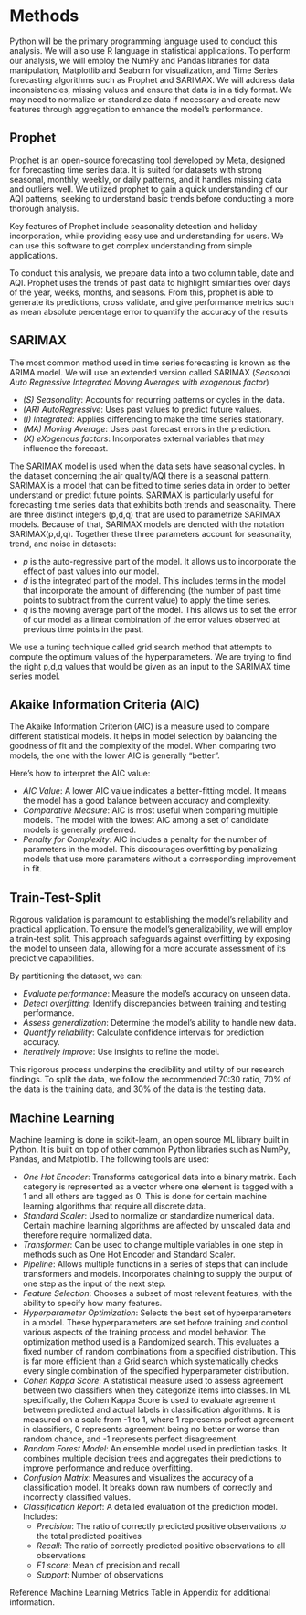 # Methods
Python will be the primary programming language used to conduct this analysis. We will also use R language in statistical applications. To perform our analysis, we will employ the NumPy and Pandas libraries for data manipulation, Matplotlib and Seaborn for visualization, and Time Series forecasting algorithms such as Prophet and SARIMAX. We will address data inconsistencies, missing values and ensure that data is in a tidy format. We may need to normalize or standardize data if necessary and create new features through aggregation to enhance the model’s performance.

## Prophet
Prophet is an open-source forecasting tool developed by Meta, designed for forecasting time series data. It is suited for datasets with strong seasonal, monthly, weekly, or daily patterns, and it handles missing data and outliers well. We utilized prophet to gain a quick understanding of our AQI patterns, seeking to understand basic trends before conducting a more thorough analysis.

Key features of Prophet include seasonality detection and holiday incorporation, while providing easy use and understanding for users. We can use this software to get complex understanding from simple applications.

To conduct this analysis, we prepare data into a two column table, date and AQI. Prophet uses the trends of past data to highlight similarities over days of the year, weeks, months, and seasons. From this, prophet is able to generate its predictions, cross validate, and give performance metrics such as mean absolute percentage error to quantify the accuracy of the results

## SARIMAX​​
The most common method used in time series forecasting is known as the ARIMA model. We will use an extended version called SARIMAX (*Seasonal Auto Regressive Integrated Moving Averages with exogenous factor*)

- *(S) Seasonality*: Accounts for recurring patterns or cycles in the data.
- *(AR) AutoRegressive*: Uses past values to predict future values.
- *(I) Integrated*: Applies differencing to make the time series stationary.
- *(MA) Moving Average*: Uses past forecast errors in the prediction.
- *(X) eXogenous factors*: Incorporates external variables that may influence the forecast.

The SARIMAX model is used when the data sets have seasonal cycles. In the dataset concerning the air quality/AQI there is a seasonal pattern. SARIMAX is a model that can be fitted to time series data in order to better understand or predict future points. SARIMAX is particularly useful for forecasting time series data that exhibits both trends and seasonality.
There are three distinct integers (p,d,q) that are used to parametrize SARIMAX models. Because of that, SARIMAX models are denoted with the notation SARIMAX(p,d,q). Together these three parameters account for seasonality, trend, and noise in datasets:

- *p* is the auto-regressive part of the model. It allows us to incorporate the effect of past values into our model.
- *d* is the integrated part of the model. This includes terms in the model that incorporate the amount of differencing (the number of past time points to subtract from the current value) to apply the time series.
- *q* is the moving average part of the model. This allows us to set the error of our model as a linear combination of the error values observed at previous time points in the past.  

We use a tuning technique called grid search method that attempts to compute the optimum values of the hyperparameters. We are trying to find the right p,d,q values that would be given as an input to the SARIMAX time series model.

## Akaike Information Criteria (AIC)
The Akaike Information Criterion (AIC) is a measure used to compare different statistical models. It helps in model selection by balancing the goodness of fit and the complexity of the model. When comparing two models, the one with the lower AIC is generally "better".

Here’s how to interpret the AIC value:

- *AIC Value*: A lower AIC value indicates a better-fitting model. It means the model has a good balance between accuracy and complexity.
- *Comparative Measure*: AIC is most useful when comparing multiple models. The model with the lowest AIC among a set of candidate models is generally preferred.
- *Penalty for Complexity*: AIC includes a penalty for the number of parameters in the model. This discourages overfitting by penalizing models that use more parameters without a corresponding improvement in fit.

## Train-Test-Split
Rigorous validation is paramount to establishing the model's reliability and practical application. To ensure the model's generalizability, we will employ a train-test split. This approach safeguards against overfitting by exposing the model to unseen data, allowing for a more accurate assessment of its predictive capabilities.

By partitioning the dataset, we can:

- *Evaluate performance*: Measure the model's accuracy on unseen data.
- *Detect overfitting*: Identify discrepancies between training and testing performance.
- *Assess generalization*: Determine the model's ability to handle new data.
- *Quantify reliability*: Calculate confidence intervals for prediction accuracy.
- *Iteratively improve*: Use insights to refine the model.

This rigorous process underpins the credibility and utility of our research findings.
To split the data, we follow the recommended 70:30 ratio, 70% of the data is the training data, and 30% of the data is the testing data.

## Machine Learning
Machine learning is done in scikit-learn, an open source ML library built in Python. It is built on top of other common Python libraries such as NumPy, Pandas, and Matplotlib. The following tools are used:

- *One Hot Encoder*: Transforms categorical data into a binary matrix. Each category is represented as a vector where one element is tagged with a 1 and all others are tagged as 0. This is done for certain machine learning algorithms that require all discrete data.
- *Standard Scaler*: Used to normalize or standardize numerical data. Certain machine learning algorithms are affected by unscaled data and therefore require normalized data.
- *Transformer*: Can be used to change multiple variables in one step in methods such as One Hot Encoder and Standard Scaler.
- *Pipeline*: Allows multiple functions in a series of steps that can include transformers and models. Incorporates chaining to supply the output of one step as the input of the next step.
- *Feature Selection*: Chooses a subset of most relevant features, with the ability to specify how many features.
- *Hyperparameter Optimization*: Selects the best set of hyperparameters in a model. These hyperparameters are set before training and control various aspects of the training process and model behavior. The optimization method used is a Randomized search. This evaluates a fixed number of random combinations from a specified distribution. This is far more efficient than a Grid search which systematically checks every single combination of the specified hyperparameter distribution.
- *Cohen Kappa Score*: A statistical measure used to assess agreement between two classifiers when they categorize items into classes. In ML specifically, the Cohen Kappa Score is used to evaluate agreement between predicted and actual labels in classification algorithms. It is measured on a scale from -1 to 1, where 1 represents perfect agreement in classifiers, 0 represents agreement being no better or worse than random chance, and -1 represents perfect disagreement.
- *Random Forest Model*: An ensemble model used in prediction tasks. It combines multiple decision trees and aggregates their predictions to improve performance and reduce overfitting.
- *Confusion Matrix*: Measures and visualizes the accuracy of a classification model. It breaks down raw numbers of correctly and incorrectly classified values.
- *Classification Report*: A detailed evaluation of the prediction model. Includes: 
    - *Precision*: The ratio of correctly predicted positive observations to the total predicted positives
    - *Recall*: The ratio of correctly predicted positive observations to all observations
    - *F1 score*: Mean of precision and recall
    - *Support*: Number of observations

Reference Machine Learning Metrics Table in Appendix for additional information.
